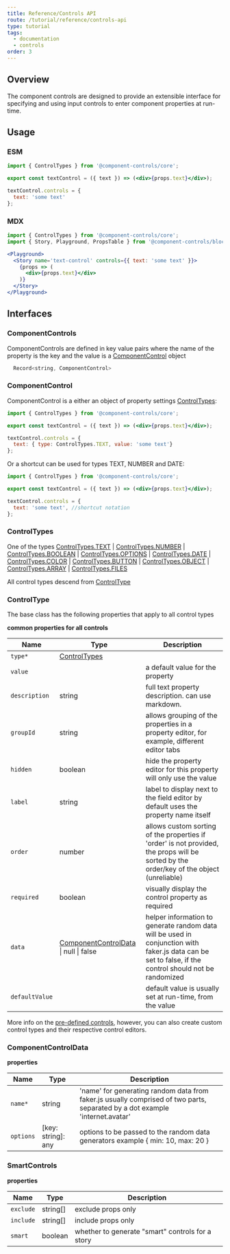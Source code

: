 ```yaml
---
title: Reference/Controls API
route: /tutorial/reference/controls-api
type: tutorial
tags:
  - documentation
  - controls
order: 3
---
```


## Overview

The component controls are designed to provide an extensible interface for specifying and using input controls to enter component properties at run-time.

## Usage

### ESM

```jsx
import { ControlTypes } from '@component-controls/core';

export const textControl = ({ text }) => (<div>{props.text}</div>);

textControl.controls = {
  text: 'some text'
};

```

### MDX

```jsx
import { ControlTypes } from '@component-controls/core';
import { Story, Playground, PropsTable } from '@component-controls/blocks';

<Playground>
  <Story name='text-control' controls={{ text: 'some text' }}>
    {props => (
      <div>{props.text}</div>
    )}
  </Story>
</Playground>
```

## Interfaces

### ComponentControls

ComponentControls are defined in key value pairs where the name of the property is the key and the value is a [ComponentControl](#componentcontrol) object
```jsx
  Record<string, ComponentControl>
```  


### ComponentControl

ComponentControl is a either an object of property settings [ControlTypes](#controltypes):

```jsx
import { ControlTypes } from '@component-controls/core';

export const textControl = ({ text }) => (<div>{props.text}</div>);

textControl.controls = {
  text: { type: ControlTypes.TEXT, value: 'some text'}
};
```

Or a shortcut can be used for types TEXT, NUMBER and DATE:

```jsx
import { ControlTypes } from '@component-controls/core';

export const textControl = ({ text }) => (<div>{props.text}</div>);

textControl.controls = {
  text: 'some text', //shortcut notation
};
```


### ControlTypes

One of the types [ControlTypes.TEXT](#controltypes-text) | [ControlTypes.NUMBER](#controltypes-number) | [ControlTypes.BOOLEAN](#controltypes-boolean) | [ControlTypes.OPTIONS](#controltypes-options) | [ControlTypes.DATE](#controltypes-date) | [ControlTypes.COLOR](#controltypes-color) | [ControlTypes.BUTTON](#controltypes-button) | [ControlTypes.OBJECT](#controltypes-object) | [ControlTypes.ARRAY](#controltypes-array) | [ControlTypes.FILES](#controltypes-files)

All control types descend from [ControlType](#controltype)

### ControlType

The base class has the following properties that apply to all control types

**common properties for all controls**

| Name           | Type                                                           | Description                                                                                                                                           |
| -------------- | -------------------------------------------------------------- | ----------------------------------------------------------------------------------------------------------------------------------------------------- |
| `type*`        | [ControlTypes](#controltypes)                                  |                                                                                                                                                       |
| `value`        |                                                                | a default value for the property                                                                                                                      |
| `description`  | string                                                         | full text property description. can use markdown.                                                                                                     |
| `groupId`      | string                                                         | allows grouping of the properties in a property editor, for example, different editor tabs                                                              |
| `hidden`       | boolean                                                        | hide the property editor for this property will only use the value                                                                                    |
| `label`        | string                                                         | label to display next to the field editor by default uses the property name itself                                                                    |
| `order`        | number                                                         | allows custom sorting of the properties if 'order' is not provided, the props will be sorted by the order/key of the object (unreliable)              |
| `required`     | boolean                                                        | visually display the control property as required                                                                                                     |
| `data`         | [ComponentControlData](#componentcontroldata) \| null \| false | helper information to generate random data will be used in conjunction with faker.js data can be set to false, if the control should not be randomized |
| `defaultValue` |                                                                | default value is usually set at run-time, from the value                                                                                              |


More info on the [pre-defined controls](/tutorial/reference/controls-api), however, you can also create custom control types and their respective control editors.


### ComponentControlData

**properties**

| Name      | Type                | Description                                                                                                                    |
| --------- | ------------------- | ------------------------------------------------------------------------------------------------------------------------------ |
| `name*`   | string              | 'name' for generating random data from faker.js  usually comprised of two parts, separated by a dot  example 'internet.avatar' |
| `options` | \[key: string]: any | options to be passed to the random data generators example {  min: 10, max: 20 }   

### SmartControls

**properties**

| Name      | Type      | Description                                      |
| --------- | --------- | ------------------------------------------------ |
| `exclude` | string\[] | exclude props only                               |
| `include` | string\[] | include props only                               |
| `smart`   | boolean   | whether to generate "smart" controls for a story |